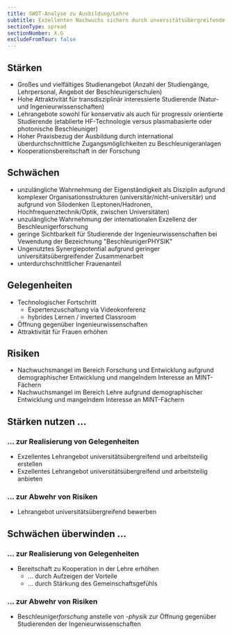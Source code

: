 ```yaml
---
title: SWOT-Analyse zu Ausbildung/Lehre
subtitle: Exzellenten Nachwuchs sichern durch unversitätsübergreifende Werbemaßnahmnen, Erschließung neuer Zielgruppem und Zusammenarbeit in der Lehre.
sectionType: spread
sectionNumber: X.G
excludeFromTour: false
---
```


<div class="spread--left spread-area--c-1_3">

## Stärken

- Großes und vielfältiges Studienangebot (Anzahl der Studiengänge, Lehrpersonal, Angebot der Beschleunigerschulen)
- Hohe Attraktivität für transdisziplinär interessierte Studierende (Natur- und Ingenieurwissenschaften)
- Lehrangebote sowohl für konservativ als auch für progressiv orientierte Studierende (etablierte HF-Technologie versus plasmabasierte oder photonische Beschleuniger)
- Hoher Praxisbezug der Ausbildung durch international überdurchschnittliche Zugangsmöglichkeiten zu Beschleunigeranlagen
- Kooperationsbereitschaft in der Forschung

## Schwächen

- unzulängliche Wahrnehmung der Eigenständigkeit als Disziplin aufgrund komplexer Organisationsstrukturen (universitär/nicht-universitär) und aufgrund von Silodenken (Leptonen/Hadronen, Hochfrequenztechnik/Optik, zwischen Universitäten)
- unzulängliche Wahrnehmung der internationalen Exzellenz der Beschleunigerforschung
- geringe Sichtbarkeit für Studierende der Ingenieurwissenschaften bei Vewendung der Bezeichnung "BeschleunigerPHYSIK"
- Ungenutztes Synergiepotential aufgrund geringer universitätsübergreifender Zusammenarbeit
- unterdurchschnittlicher Frauenanteil

</div>

<div class="spread--left spread-area--c-2_3">

## Gelegenheiten

- Technologischer Fortschritt
  - Expertenzuschaltung via Videokonferenz
  - hybrides Lernen / inverted Classroom
- Öffnung gegenüber Ingenieurwissenschaften
- Attraktivität für Frauen erhöhen

## Risiken

- Nachwuchsmangel im Bereich Forschung und Entwicklung aufgrund demographischer Entwicklung und mangelndem Interesse an MINT-Fächern
- Nachwuchsmangel im Bereich Lehre aufgrund demographischer Entwicklung und mangelndem Interesse an MINT-Fächern

</div>

<div class="spread--left spread-area--c-3_3">

## Stärken nutzen ...

### ... zur Realisierung von Gelegenheiten

- Exzellentes Lehrangebot universitätsübergreifend und arbeitsteilig erstellen
- Exzellentes Lehrangebot universitätsübergreifend und arbeitsteilig anbieten

### ... zur Abwehr von Risiken

- Lehrangebot universitätsübergreifend bewerben

## Schwächen überwinden ...

### ... zur Realisierung von Gelegenheiten

- Bereitschaft zu Kooperation in der Lehre erhöhen
  - ... durch Aufzeigen der Vorteile
  - ... durch Stärkung des Gemeinschaftsgefühls

### ... zur Abwehr von Risiken

- Beschleuniger*forschung* anstelle von _-physik_ zur Öffnung gegenüber Studierenden der Ingenieurwissenschaften

</div>
